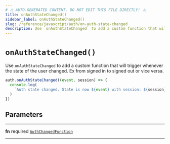 ```yaml
---
# ⚠️ AUTO-GENERATED CONTENT. DO NOT EDIT THIS FILE DIRECTLY! ⚠️
title: onAuthStateChanged()
sidebar_label: onAuthStateChanged()
slug: /reference/javascript/auth/on-auth-state-changed
description: Use `onAuthStateChanged` to add a custom function that will trigger whenever the state of the user changed. Ex from signed in to signed out or vice versa.
---
```


# `onAuthStateChanged()`

Use `onAuthStateChanged` to add a custom function that will trigger
whenever the state of the user changed. Ex from signed in to signed out or
vice versa.

```ts
auth.onAuthStateChanged((event, session) => {
  console.log(
    `Auth state changed. State is now ${event} with session: ${session}`
  )
})
```

## Parameters

---

**<span className="parameter-name">fn</span>** <span className="optional-status">required</span> [`AuthChangedFunction`](/reference/docgen/javascript/auth/types/auth-changed-function)

---
